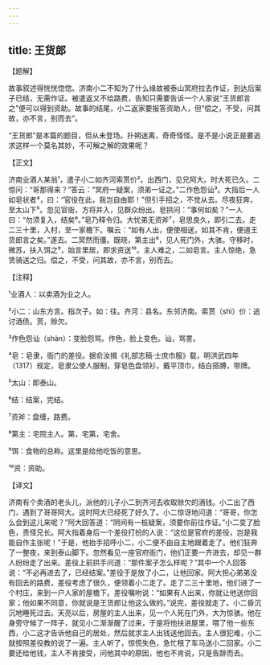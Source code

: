 ```yaml
---
---
---
```

title: 王货郎
---




【题解】


故事叙述得恍恍惚惚。济南小二不知为了什么缘故被泰山冥府拉去作证，到达后案子已结，无需作证。被遣返又不给路费，告知只需要告诉一个人家说“王货郎言之”便可以得到资助。故事的结尾，小二返家要报答资助人，但“偿之，不受，问其故，亦不言，别而去”。

“王货郎”是本篇的题目，但从未登场。扑朔迷离，奇奇怪怪。是不是小说正是要追求这样一个莫名其妙，不可解之解的效果呢？


【正文】

济南业酒人某翁¹，遣子小二如齐河索贳价²。出西门，见兄阿大。时大死已久。二惊问：“哥那得来？”答云：“冥府一疑案，须弟一证之。”二作色怨讪³。大指后一人如皂状者⁴，曰：“官役在此，我岂自由耶！”但引手招之，不觉从去。尽夜狂奔，至太山下⁵。忽见官衙，方将并入，见群众纷出。皂拱问：“事何如矣？”一人曰：“勿须复入，结矣⁶。”皂乃释令归。大忧弟无资斧⁷，皂思良久，即引二去。走二三十里，入村，至一家檐下。嘱云：“如有人出，便使相送，如其不肯，便道王货郎言之矣。”遂去。二冥然而僵。既晓，第主出⁸，见人死门外，大骇。守移时，微苏，扶入饵之⁹，始言里居，即求资送¹⁰。主人难之，二如皂言。主人惊绝，急赁骑送之归。偿之，不受，问其故，亦不言，别而去。

【注释】


¹业酒人：以卖酒为业之人。

²小二：山东方言。指次子。如：往。齐河：县名。东邻济南。索贳（shì）价：追讨酒债。贳，赊欠。

³作色怨讪（shàn）：变脸怨骂。作色，脸上变色。讪，骂詈。

⁴皂：皂隶，衙门的差役。据俞汝揖《礼部志稿·士庶巾服》载，明洪武四年（1317）规定，皂隶公使人服制，穿皂色盘领衫，戴平顶巾，结白搭膊，带牌。

⁵太山：即泰山。

⁶结：结案，完结。

⁷资斧：盘缠，路费。

⁸第主：宅院主人。第，宅第，宅舍。

⁹饵：食物的总称。这里是给他吃饭的意思。

¹⁰资：资助。





【译文】


济南有个卖酒的老头儿，派他的儿子小二到齐河去收取赊欠的酒钱。小二出了西门，遇到了哥哥阿大。这时阿大已经死了好久了。小二惊讶地问道：“哥哥，你怎么会到这儿来呢？”阿大回答道：“阴间有一桩疑案，须要你前往作证。”小二变了脸色，责怪兄长。阿大指着身后一个差役打扮的人说：“这位是官府的差役，岂是我能自作主张呢！”于是，他抬手招呼小二，小二便不由自主地跟着走了。他们狂奔了一整夜，来到泰山脚下。忽然看见一座官府衙门，他们正要一齐进去，却见一群人纷纷走了出来。差役上前拱手问道：“那件案子怎么样呢？”其中一个人回答说：“不必再进去了，已经结案。”差役于是放了小二，让他回家。阿大担心弟弟没有回去的路费，差役考虑了很久，便领着小二走了。走了二三十里地，他们进了一个村庄，来到一户人家的屋檐下。差役嘱咐说：“如果有人出来，你就让他送你回家；他如果不同意，你就说是王货郎让他这么做的。”说完，差役就走了。小二昏沉沉地睡死过去。天亮以后，房屋的主人出来，见一个人死在门外，大为惊骇。他在身旁守候了一阵子，就见小二渐渐醒了过来，于是将他扶进屋里，喂了他一些东西，小二这才告诉他自己的居处，然后就求主人出钱送他回去。主人很犯难，小二就按照差役教的说了一遍。主人听了，惊慌失色，急忙租了车马送小二回家。小二要还给他钱，主人不肯接受，问他其中的原因，他也不肯说，只是告辞而去。